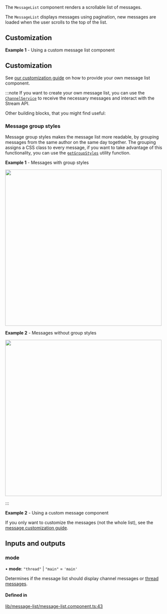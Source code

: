 
The `MessageList` component renders a scrollable list of messages.

The `MessageList` displays messages using pagination, new messages are loaded when the user scrolls to the top of the list.

## Customization

**Example 1** - Using a custom message list component

## Customization

See [our customization guide](../concepts/customization.mdx) on how to provide your own message list component.

:::note
If you want to create your own message list, you can use the [`ChannelService`](../services/ChannelService.mdx) to receive the necessary messages and interact with the Stream API.

Other building blocks, that you might find useful:

### Message group styles

Message group styles makes the message list more readable, by grouping messages from the same author on the same day together. The grouping assigns a CSS class to every message, if you want to take advantage of this functionality, you can use the [`getGroupStyles`](https://github.com/GetStream/stream-chat-angular/tree/master/projects/stream-chat-angular/src/lib/message-list/group-styles.ts) utility function.

**Example 1** - Messages with group styles

<img src={MessagesWithGroupingsScreenhot} width="500" />

**Example 2** - Messages without group styles

<img src={MessagesWithoutGroupingsScreenhot} width="500" />

:::

**Example 2** - Using a custom message component

If you only want to customize the messages (not the whole list), see the [message customization guide](./MessageComponent.mdx/#customization).

[//]: # "Start of generated content"
## Inputs and outputs 


### mode

• **mode**: ``"thread"`` \| ``"main"`` = `'main'`

Determines if the message list should display channel messages or [thread messages](https://getstream.io/chat/docs/javascript/threads/?language=javascript).

#### Defined in

[lib/message-list/message-list.component.ts:43](https://github.com/GetStream/stream-chat-angular/blob/590d38e/projects/stream-chat-angular/src/lib/message-list/message-list.component.ts#L43)

[//]: # "End of generated content"
